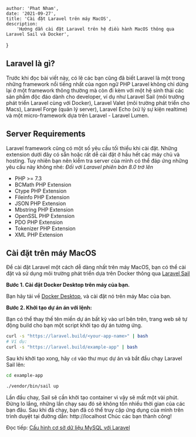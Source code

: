 
    author: 'Phat Nham',
    date: '2021-09-27',
    title: 'Cài đặt Laravel trên máy MacOS',
    description:
        'Hướng dẫn cài đặt Laravel trên hệ điều hành MacOS thông qua Laravel Sail và Docker',
}


## Laravel là gì?

Trước khi đọc bài viết này, có lẽ các bạn cũng đã biết Laravel là một trong những framework nổi tiếng nhất của ngon ngữ PHP
Laravel không chỉ dừng lại ở một framework thông thường mà còn đi kèm với một hệ sinh thái các sản phẩm độc đáo dành cho developer, ví dụ như Laravel Sail (môi trường phát triển Laravel cùng với Docker), Laravel Valet (môi trường phát triển cho Macs), Laravel Forge (quản lý server), Laravel Echo (xử lý sự kiện realtime) và một micro-framework dựa trên Laravel - Laravel Lumen.

## Server Requirements

Laravel framework cũng có một số yêu cầu tối thiểu khi cài đặt. Những extension dưới đây có sẵn hoặc rất dễ cài đặt ở hầu hết các máy chủ và hosting. Tuy nhiên bạn nên kiểm tra server của mình có thể đáp ứng những yêu cầu này không nhé:
_Đối với Laravel phiên bản 8.0 trở lên_

- PHP >= 7.3
- BCMath PHP Extension
- Ctype PHP Extension
- Fileinfo PHP Extension
- JSON PHP Extension
- Mbstring PHP Extension
- OpenSSL PHP Extension
- PDO PHP Extension
- Tokenizer PHP Extension
- XML PHP Extension

## Cài đặt trên máy MacOS

Để cài đặt Laravel một cách dễ dàng nhất trên máy MacOS, bạn có thể cài đặt và sử dụng môi trường phát triển dựa trên Docker thông qua [Laravel Sail](https://laravel.com/docs/8.x/sail)

**Bước 1. Cài đặt Docker Desktop trên máy của bạn.**

Bạn hãy tải về [Docker Desktop](https://www.docker.com/products/docker-desktop), và cài đặt nó trên máy Mac của bạn.

**Bước 2. Khởi tạo dự án án với lệnh:**

Bạn có thể thay thế tên miền dự án bất kỳ vào url bên trên, trang web sẽ tự động build cho bạn một script khởi tạo dự án tương ứng.

```bash
curl -s "https://laravel.build/<your-app-name>" | bash
# Ví dụ:
curl -s "https://laravel.build/example-app" | bash
```

Sau khi khởi tạo xong, hãy `cd` vào thư mục dự án và bắt đầu chạy Laravel Sail lên:

```bash
cd example-app

./vendor/bin/sail up
```

Lần đầu chay, Sail sẽ cần khởi tạo container vì vậy sẽ mất một vài phút. Đừng lo lắng, những lần chạy sau đó sẽ không tốn nhiều thời gian của các bạn đâu.
Sau khi đã chạy, bạn đã có thể truy cập ứng dụng của mình trên trình duyệt tại đường dẫn: http://localhost
Chúc các bạn thành công!

Đọc tiếp: [Cấu hình cơ sở dữ liệu MySQL với Laravel](/blog/connect-laravel-with-mysql)
